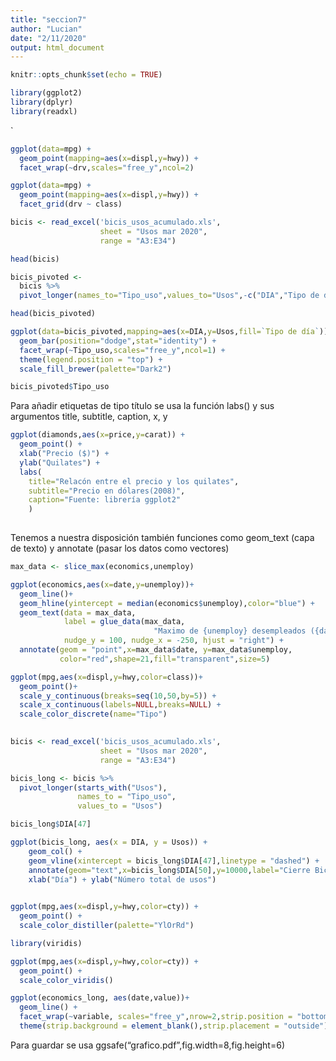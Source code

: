 ---
title: "seccion7"
author: "Lucian"
date: "2/11/2020"
output: html_document
---

```{r setup, include=FALSE}
knitr::opts_chunk$set(echo = TRUE)
```
```{r}
library(ggplot2)
library(dplyr)
library(readxl)
```
`

```{r}
ggplot(data=mpg) + 
  geom_point(mapping=aes(x=displ,y=hwy)) + 
  facet_wrap(~drv,scales="free_y",ncol=2)

ggplot(data=mpg) + 
  geom_point(mapping=aes(x=displ,y=hwy)) + 
  facet_grid(drv ~ class)

```

```{r}
bicis <- read_excel('bicis_usos_acumulado.xls', 
                    sheet = "Usos mar 2020", 
                    range = "A3:E34")

head(bicis)

bicis_pivoted <-
  bicis %>%
  pivot_longer(names_to="Tipo_uso",values_to="Usos",-c("DIA","Tipo de día"))

head(bicis_pivoted)

ggplot(data=bicis_pivoted,mapping=aes(x=DIA,y=Usos,fill=`Tipo de día`)) + 
  geom_bar(position="dodge",stat="identity") + 
  facet_wrap(~Tipo_uso,scales="free_y",ncol=1) +
  theme(legend.position = "top") +
  scale_fill_brewer(palette="Dark2")

bicis_pivoted$Tipo_uso
```
Para añadir etiquetas de tipo título se usa la función labs() y sus argumentos title, subtitle, caption, x, y

```{r}
ggplot(diamonds,aes(x=price,y=carat)) + 
  geom_point() + 
  xlab("Precio ($)") +
  ylab("Quilates") + 
  labs(
    title="Relacón entre el precio y los quilates",
    subtitle="Precio en dólares(2008)",
    caption="Fuente: librería ggplot2"
    ) 
  

```
Tenemos a nuestra disposición también funciones como geom_text (capa de texto) y annotate (pasar los datos como vectores)
```{r}
max_data <- slice_max(economics,unemploy)

ggplot(economics,aes(x=date,y=unemploy))+
  geom_line()+
  geom_hline(yintercept = median(economics$unemploy),color="blue") + 
  geom_text(data = max_data,
            label = glue_data(max_data,
                                "Maximo de {unemploy} desempleados ({date})"),
            nudge_y = 100, nudge_x = -250, hjust = "right") +
  annotate(geom = "point",x=max_data$date, y=max_data$unemploy,
           color="red",shape=21,fill="transparent",size=5)

```

```{r}
ggplot(mpg,aes(x=displ,y=hwy,color=class))+
  geom_point()+
  scale_y_continuous(breaks=seq(10,50,by=5)) + 
  scale_x_continuous(labels=NULL,breaks=NULL) +
  scale_color_discrete(name="Tipo")
  
```

```{r}
bicis <- read_excel('bicis_usos_acumulado.xls', 
                    sheet = "Usos mar 2020", 
                    range = "A3:E34")

bicis_long <- bicis %>%
  pivot_longer(starts_with("Usos"), 
               names_to = "Tipo_uso", 
               values_to = "Usos")

bicis_long$DIA[47]

ggplot(bicis_long, aes(x = DIA, y = Usos)) +
    geom_col() + 
    geom_vline(xintercept = bicis_long$DIA[47],linetype = "dashed") + 
    annotate(geom="text",x=bicis_long$DIA[50],y=10000,label="Cierre BiciMAD \n por estado de alarma",hjust=0) + 
    xlab("Día") + ylab("Número total de usos")
    
```

```{r}
ggplot(mpg,aes(x=displ,y=hwy,color=cty)) + 
  geom_point() +
  scale_color_distiller(palette="YlOrRd")

library(viridis)

ggplot(mpg,aes(x=displ,y=hwy,color=cty)) + 
  geom_point() +
  scale_color_viridis()

ggplot(economics_long, aes(date,value))+
  geom_line() + 
  facet_wrap(~variable, scales="free_y",nrow=2,strip.position = "bottom") + 
  theme(strip.background = element_blank(),strip.placement = "outside")
```
Para guardar se usa ggsafe("grafico.pdf",fig.width=8,fig.height=6)